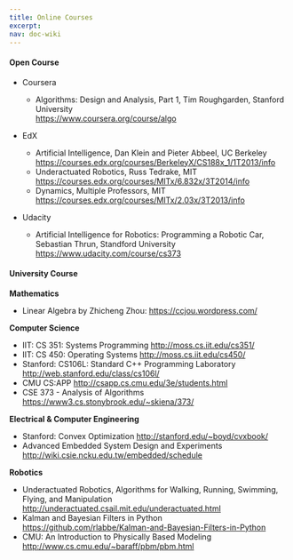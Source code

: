 ```yaml
---
title: Online Courses
excerpt: 
nav: doc-wiki
---
```


#### Open Course

* Coursera
	- Algorithms: Design and Analysis, Part 1, Tim Roughgarden, Stanford University  
        https://www.coursera.org/course/algo
* EdX
	- Artificial Intelligence, Dan Klein and Pieter Abbeel, UC Berkeley  
        https://courses.edx.org/courses/BerkeleyX/CS188x_1/1T2013/info		
	- Underactuated Robotics, Russ Tedrake, MIT  
        https://courses.edx.org/courses/MITx/6.832x/3T2014/info
	- Dynamics, Multiple Professors, MIT  
        https://courses.edx.org/courses/MITx/2.03x/3T2013/info
		
* Udacity
	- Artificial Intelligence for Robotics: Programming a Robotic Car, Sebastian Thrun, Standford University  
        https://www.udacity.com/course/cs373
		
	
#### University Course

**Mathematics**

* Linear Algebra by Zhicheng Zhou: https://ccjou.wordpress.com/

**Computer Science**

* IIT: CS 351: Systems Programming http://moss.cs.iit.edu/cs351/
* IIT: CS 450: Operating Systems http://moss.cs.iit.edu/cs450/
* Stanford: CS106L: Standard C++ Programming Laboratory http://web.stanford.edu/class/cs106l/
* CMU CS:APP http://csapp.cs.cmu.edu/3e/students.html
* CSE 373 - Analysis of Algorithms https://www3.cs.stonybrook.edu/~skiena/373/

**Electrical & Computer Engineering**

* Stanford: Convex Optimization http://stanford.edu/~boyd/cvxbook/
* Advanced Embedded System Design and Experiments http://wiki.csie.ncku.edu.tw/embedded/schedule

**Robotics**

* Underactuated Robotics, Algorithms for Walking, Running, Swimming, Flying, and Manipulation http://underactuated.csail.mit.edu/underactuated.html
* Kalman and Bayesian Filters in Python https://github.com/rlabbe/Kalman-and-Bayesian-Filters-in-Python
* CMU: An Introduction to Physically Based Modeling http://www.cs.cmu.edu/~baraff/pbm/pbm.html
